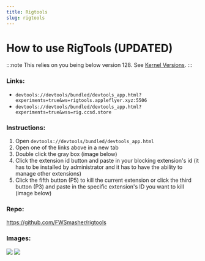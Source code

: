 ```yaml
---
title: Rigtools
slug: rigtools
---
```


# How to use RigTools (UPDATED)

:::note
This relies on you being below version 128. See [Kernel Versions](/kajigs/kernverinfo).
:::

### Links:
- `devtools://devtools/bundled/devtools_app.html?experiments=true&ws=rigtools.appleflyer.xyz:5506`
- `devtools://devtools/bundled/devtools_app.html?experiments=true&wss=rig.ccsd.store`

### Instructions:
1. Open `devtools://devtools/bundled/devtools_app.html`
2. Open one of the links above in a new tab
3. Double click the gray box (image below)
4. Click the extension id button and paste in your blocking extension's id (it has to be installed by administrator and it has to have the ability to manage other extensions)
5. Click the fifth button (P5) to kill the current extension or click the third button (P3) and paste in the specific extension's ID you want to kill (image below)

### Repo:
https://github.com/FWSmasher/rigtools

### Images:
<img src="/img/rigtools1.png" ></img>
<img src="/img/rigtools2.png" ></img>
